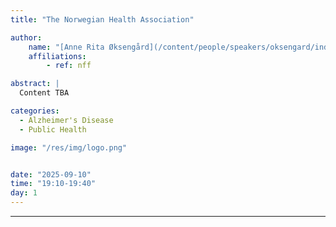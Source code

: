 ```yaml
---
title: "The Norwegian Health Association"

author:
    name: "[Anne Rita Øksengård](/content/people/speakers/oksengard/index.qmd)"
    affiliations:
        - ref: nff

abstract: |
  Content TBA

categories:
  - Alzheimer's Disease
  - Public Health

image: "/res/img/logo.png"


date: "2025-09-10"
time: "19:10-19:40"
day: 1
---
```


***

<!-- <object data="/res/quarto.pdf" type="application/pdf" width="100%" height="600">
</object> -->